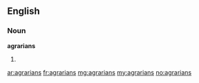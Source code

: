 ==English==

===Noun===
'''agrarians'''
# {{plural of|agrarian}}

[[ar:agrarians]]
[[fr:agrarians]]
[[mg:agrarians]]
[[my:agrarians]]
[[no:agrarians]]